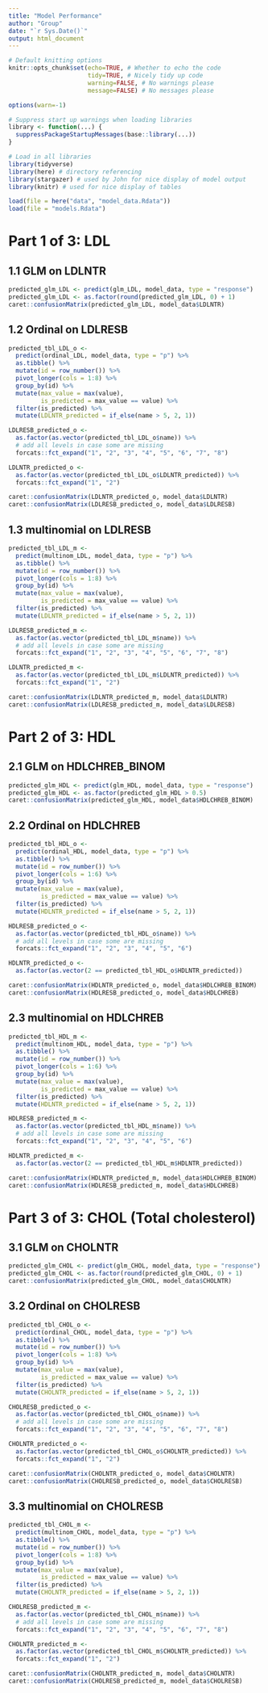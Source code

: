 ```yaml
---
title: "Model Performance"
author: "Group"
date: "`r Sys.Date()`"
output: html_document
---
```



```r
# Default knitting options
knitr::opts_chunk$set(echo=TRUE, # Whether to echo the code
                      tidy=TRUE, # Nicely tidy up code
                      warning=FALSE, # No warnings please 
                      message=FALSE) # No messages please

options(warn=-1) 

# Suppress start up warnings when loading libraries
library <- function(...) {
  suppressPackageStartupMessages(base::library(...))
}
```

```r
# Load in all libraries
library(tidyverse)
library(here) # directory referencing
library(stargazer) # used by John for nice display of model output
library(knitr) # used for nice display of tables
```

```r
load(file = here("data", "model_data.Rdata"))
load(file = "models.Rdata")
```

# Part 1 of 3: LDL
## 1.1 GLM on LDLNTR
```r
predicted_glm_LDL <- predict(glm_LDL, model_data, type = "response")
predicted_glm_LDL <- as.factor(round(predicted_glm_LDL, 0) + 1)
caret::confusionMatrix(predicted_glm_LDL, model_data$LDLNTR)
```

## 1.2 Ordinal on LDLRESB
```r
predicted_tbl_LDL_o <- 
  predict(ordinal_LDL, model_data, type = "p") %>% 
  as.tibble() %>% 
  mutate(id = row_number()) %>% 
  pivot_longer(cols = 1:8) %>% 
  group_by(id) %>% 
  mutate(max_value = max(value),
         is_predicted = max_value == value) %>% 
  filter(is_predicted) %>% 
  mutate(LDLNTR_predicted = if_else(name > 5, 2, 1))

LDLRESB_predicted_o <- 
  as.factor(as.vector(predicted_tbl_LDL_o$name)) %>% 
  # add all levels in case some are missing
  forcats::fct_expand("1", "2", "3", "4", "5", "6", "7", "8")

LDLNTR_predicted_o <- 
  as.factor(as.vector(predicted_tbl_LDL_o$LDLNTR_predicted)) %>% 
  forcats::fct_expand("1", "2")

caret::confusionMatrix(LDLNTR_predicted_o, model_data$LDLNTR)
caret::confusionMatrix(LDLRESB_predicted_o, model_data$LDLRESB)
```


## 1.3 multinomial on LDLRESB
```r
predicted_tbl_LDL_m <- 
  predict(multinom_LDL, model_data, type = "p") %>% 
  as.tibble() %>% 
  mutate(id = row_number()) %>% 
  pivot_longer(cols = 1:8) %>% 
  group_by(id) %>% 
  mutate(max_value = max(value),
         is_predicted = max_value == value) %>% 
  filter(is_predicted) %>% 
  mutate(LDLNTR_predicted = if_else(name > 5, 2, 1))

LDLRESB_predicted_m <- 
  as.factor(as.vector(predicted_tbl_LDL_m$name)) %>% 
  # add all levels in case some are missing
  forcats::fct_expand("1", "2", "3", "4", "5", "6", "7", "8")

LDLNTR_predicted_m <- 
  as.factor(as.vector(predicted_tbl_LDL_m$LDLNTR_predicted)) %>% 
  forcats::fct_expand("1", "2")

caret::confusionMatrix(LDLNTR_predicted_m, model_data$LDLNTR)
caret::confusionMatrix(LDLRESB_predicted_m, model_data$LDLRESB)
```

# Part 2 of 3: HDL
## 2.1 GLM on HDLCHREB_BINOM
```r
predicted_glm_HDL <- predict(glm_HDL, model_data, type = "response")
predicted_glm_HDL <- as.factor(predicted_glm_HDL > 0.5)
caret::confusionMatrix(predicted_glm_HDL, model_data$HDLCHREB_BINOM)
```


## 2.2 Ordinal on HDLCHREB
```r
predicted_tbl_HDL_o <- 
  predict(ordinal_HDL, model_data, type = "p") %>% 
  as.tibble() %>% 
  mutate(id = row_number()) %>% 
  pivot_longer(cols = 1:6) %>% 
  group_by(id) %>% 
  mutate(max_value = max(value),
         is_predicted = max_value == value) %>% 
  filter(is_predicted) %>% 
  mutate(HDLNTR_predicted = if_else(name > 5, 2, 1))

HDLRESB_predicted_o <- 
  as.factor(as.vector(predicted_tbl_HDL_o$name)) %>% 
  # add all levels in case some are missing
  forcats::fct_expand("1", "2", "3", "4", "5", "6")

HDLNTR_predicted_o <- 
  as.factor(as.vector(2 == predicted_tbl_HDL_o$HDLNTR_predicted)) 

caret::confusionMatrix(HDLNTR_predicted_o, model_data$HDLCHREB_BINOM)
caret::confusionMatrix(HDLRESB_predicted_o, model_data$HDLCHREB)
```


## 2.3 multinomial on HDLCHREB
```r
predicted_tbl_HDL_m <- 
  predict(multinom_HDL, model_data, type = "p") %>% 
  as.tibble() %>% 
  mutate(id = row_number()) %>% 
  pivot_longer(cols = 1:6) %>% 
  group_by(id) %>% 
  mutate(max_value = max(value),
         is_predicted = max_value == value) %>% 
  filter(is_predicted) %>% 
  mutate(HDLNTR_predicted = if_else(name > 5, 2, 1))

HDLRESB_predicted_m <- 
  as.factor(as.vector(predicted_tbl_HDL_m$name)) %>% 
  # add all levels in case some are missing
  forcats::fct_expand("1", "2", "3", "4", "5", "6")

HDLNTR_predicted_m <- 
  as.factor(as.vector(2 == predicted_tbl_HDL_m$HDLNTR_predicted)) 

caret::confusionMatrix(HDLNTR_predicted_m, model_data$HDLCHREB_BINOM)
caret::confusionMatrix(HDLRESB_predicted_m, model_data$HDLCHREB)

```


# Part 3 of 3: CHOL (Total cholesterol)
## 3.1 GLM on CHOLNTR
```r
predicted_glm_CHOL <- predict(glm_CHOL, model_data, type = "response")
predicted_glm_CHOL <- as.factor(round(predicted_glm_CHOL, 0) + 1)
caret::confusionMatrix(predicted_glm_CHOL, model_data$CHOLNTR)
```


## 3.2 Ordinal on CHOLRESB
```r

predicted_tbl_CHOL_o <- 
  predict(ordinal_CHOL, model_data, type = "p") %>% 
  as.tibble() %>% 
  mutate(id = row_number()) %>% 
  pivot_longer(cols = 1:8) %>% 
  group_by(id) %>% 
  mutate(max_value = max(value),
         is_predicted = max_value == value) %>% 
  filter(is_predicted) %>% 
  mutate(CHOLNTR_predicted = if_else(name > 5, 2, 1))

CHOLRESB_predicted_o <- 
  as.factor(as.vector(predicted_tbl_CHOL_o$name)) %>% 
  # add all levels in case some are missing
  forcats::fct_expand("1", "2", "3", "4", "5", "6", "7", "8")

CHOLNTR_predicted_o <- 
  as.factor(as.vector(predicted_tbl_CHOL_o$CHOLNTR_predicted)) %>% 
  forcats::fct_expand("1", "2")

caret::confusionMatrix(CHOLNTR_predicted_o, model_data$CHOLNTR)
caret::confusionMatrix(CHOLRESB_predicted_o, model_data$CHOLRESB)
```


## 3.3 multinomial on CHOLRESB
```r
predicted_tbl_CHOL_m <- 
  predict(multinom_CHOL, model_data, type = "p") %>% 
  as.tibble() %>% 
  mutate(id = row_number()) %>% 
  pivot_longer(cols = 1:8) %>% 
  group_by(id) %>% 
  mutate(max_value = max(value),
         is_predicted = max_value == value) %>% 
  filter(is_predicted) %>% 
  mutate(CHOLNTR_predicted = if_else(name > 5, 2, 1))

CHOLRESB_predicted_m <- 
  as.factor(as.vector(predicted_tbl_CHOL_m$name)) %>% 
  # add all levels in case some are missing
  forcats::fct_expand("1", "2", "3", "4", "5", "6", "7", "8")

CHOLNTR_predicted_m <- 
  as.factor(as.vector(predicted_tbl_CHOL_m$CHOLNTR_predicted)) %>% 
  forcats::fct_expand("1", "2")

caret::confusionMatrix(CHOLNTR_predicted_m, model_data$CHOLNTR)
caret::confusionMatrix(CHOLRESB_predicted_m, model_data$CHOLRESB)
```

